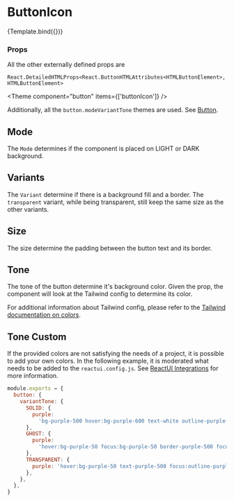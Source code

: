 
<Meta title="Components/Button/ButtonIcon" component={ButtonIcon} />

# ButtonIcon


<Canvas>
  <Story
    name="Default"
    args={{
      disabled: false,
      mode: Mode.Light,
      variant: ButtonVariant.Solid,
      size: Size.Md,
      tone: Tone.Primary,
      icon: 'Add',
    }}
    argTypes={{
      mode: {
        options: Object.values(Mode),
        control: { type: 'radio' },
      },
      variant: {
        options: Object.values(ButtonVariant),
        control: { type: 'radio' },
      },
      size: {
        options: Object.values(Size),
        control: { type: 'radio' },
      },
      tone: {
        options: Object.values(Tone),
        control: { type: 'select' },
      },
      icon: {
        options: ['Add', 'Info'],
        mapping: { Add: IconAdd, Info: IconInfo },
        control: { type: 'select' },
      },
      onClick: {
        control: false,
      },
    }}
  >
    {Template.bind({})}
  </Story>
</Canvas>

### Props

<ArgsTable story="Default" />

All the other externally defined props are

```
React.DetailedHTMLProps<React.ButtonHTMLAttributes<HTMLButtonElement>, HTMLButtonElement>
```



<Theme component="button" items={['buttonIcon']} />

Additionally, all the `button.modeVariantTone` themes are used. See [Button](/docs/components-button-button--docs#theme).

## Mode

The `Mode` determines if the component is placed on LIGHT or DARK background.

<Canvas>
  <Story name="ModeLight">
    <ButtonIcon icon={IconAdd} mode={Mode.Light} />
  </Story>
  <Story name="ModeDark">
    <div className="p-5 bg-neutral-700">
      <ButtonIcon icon={IconAdd} mode={Mode.Dark} />
    </div>
  </Story>
</Canvas>

## Variants

The `Variant` determine if there is a background fill and a border. The `transparent` variant, while being transparent, still keep the same size as the other variants.

<Canvas>
  <Story name="VariantSolid">
    <ButtonIcon icon={IconAdd} variant={ButtonVariant.Solid} />
  </Story>
  <Story name="VariantGhost">
    <ButtonIcon icon={IconAdd} variant={ButtonVariant.Ghost} />
  </Story>
  <Story name="VariantTransparent">
    <ButtonIcon icon={IconAdd} variant={ButtonVariant.Transparent} />
  </Story>
</Canvas>

## Size

The size determine the padding between the button text and its border.

<Canvas>
  <Story name="SizeSm">
    <ButtonIcon icon={IconAdd} size={Size.Sm} />
  </Story>
  <Story name="SizeMd">
    <ButtonIcon icon={IconAdd} size={Size.Md} />
  </Story>
  <Story name="SizeLg">
    <ButtonIcon icon={IconAdd} size={Size.Lg} />
  </Story>
</Canvas>

## Tone

The tone of the button determine it's background color. Given the prop, the component will look at the Tailwind config to determine its color.

For additional information about Tailwind config, please refer to the [Tailwind documentation on colors](https://tailwindcss.com/docs/customizing-colors).

<Canvas>
  <Story name="Primary">
    <ButtonIcon icon={IconAdd} tone={Tone.Primary} />
  </Story>
  <Story name="Neutral">
    <ButtonIcon icon={IconAdd} tone={Tone.Neutral} />
  </Story>
  <Story name="Warning">
    <ButtonIcon icon={IconAdd} tone={Tone.Warning} />
  </Story>
  <Story name="Critical">
    <ButtonIcon icon={IconAdd} tone={Tone.Critical} />
  </Story>
  <Story name="Success">
    <ButtonIcon icon={IconAdd} tone={Tone.Success} />
  </Story>
  <Story name="Informative">
    <ButtonIcon icon={IconAdd} tone={Tone.Informative} />
  </Story>
</Canvas>

## Tone Custom

If the provided colors are not satisfying the needs of a project, it is possible to add your own colors. In the following example, it is moderated what needs to be added to the `reactui.config.js`. See [ReactUI Integrations](https://github.com/aboutbits/react-ui-integrations) for more information.

```js
module.exports = {
  button: {
    variantTone: {
      SOLID: {
        purple:
          'bg-purple-500 hover:bg-purple-600 text-white outline-purple-500',
      },
      GHOST: {
        purple:
          'hover:bg-purple-50 focus:bg-purple-50 border-purple-500 focus:border-transparent text-purple-500 outline-purple-500',
      },
      TRANSPARENT: {
        purple: 'hover:bg-purple-50 text-purple-500 focus:outline-purple-500',
      },
    },
  },
}
```

<Canvas>
  <Story name="CustomPurple">
    <ButtonIcon icon={IconAdd} tone="purple" />
  </Story>
</Canvas>
